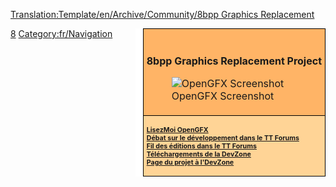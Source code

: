 <noinclude>[[Translation:Template/en/Archive/Community/8bpp Graphics Replacement]]</noinclude><noinclude></noinclude>
<div style="float:right; padding-left:12px; background:#ffffff;">
<div style="border:1px solid #000000; background:#ffb466; padding:5px; -moz-border-radius-topleft:5px; -moz-border-radius-topright:5px; font-size: 12pt;">
<div style="text-align:center; margin-bottom:1em"><strong style="font-size:1em">{{PAGENAME}}<br />8bpp Graphics Replacement Project</strong></div>
[[File:en/Archive/Community/OpenGFX Screenshot.png|center|OpenGFX Screenshot]]
</div>
<div style="border:1px solid black; border-top-width: 0px; background:#ffd496; padding:5px; -moz-border-radius-bottomleft:5px; -moz-border-radius-bottomright:8px; font-size: 8pt; font-weight:bold">
[[fr/Archive/Community/LisezMoi OpenGFX|LisezMoi OpenGFX]]<br />

[http://www.tt-forums.net/viewtopic.php?t=38122 Débat sur le développement dans le TT Forums]<br/>
[http://www.tt-forums.net/viewtopic.php?t=40162 Fil des éditions dans le TT Forums]<br/>
[http://bundles.openttdcoop.org/opengfx/releases Téléchargements de la DevZone]<br>
[http://dev.openttdcoop.org/projects/OpenGFX/ Page du projet à l'DevZone]<br/>
</div>
</div><includeonly>[[Category:fr/Archive/Community/8bpp Graphics Replacement|{{PAGENAME}}]]</includeonly><noinclude>

[[Category:fr/Modéles|8]][[Category:fr/Navigation]]
</noinclude>